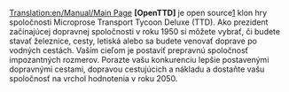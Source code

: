 [[Translation:en/Manual/Main Page]]
'''[OpenTTD]''' je open source[http://www.wikipedia.org/wiki/Open_Source] klon hry spoločnosti Microprose Transport Tycoon Deluxe (TTD). Ako prezident začínajúcej dopravnej spoločnosti v roku 1950 si môžete vybrať, či budete stavať železnice, cesty, letiská alebo sa budete venovať doprave po vodných cestách. Vaším cieľom je postaviť prepravnú spoločnosť impozantných rozmerov. Porazte vašu konkurenciu lepšie postavenými dopravnými cestami, dopravou cestujúcich a nákladu a dostaňte vašu spoločnosť na vrchol hodnotenia v roku 2050.